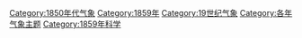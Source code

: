 [[Category:1850年代气象|Category:1850年代气象]]
[[Category:1859年|Category:1859年]]
[[Category:19世纪气象|Category:19世纪气象]]
[[Category:各年气象主题|Category:各年气象主题]]
[[Category:1859年科学|Category:1859年科学]]